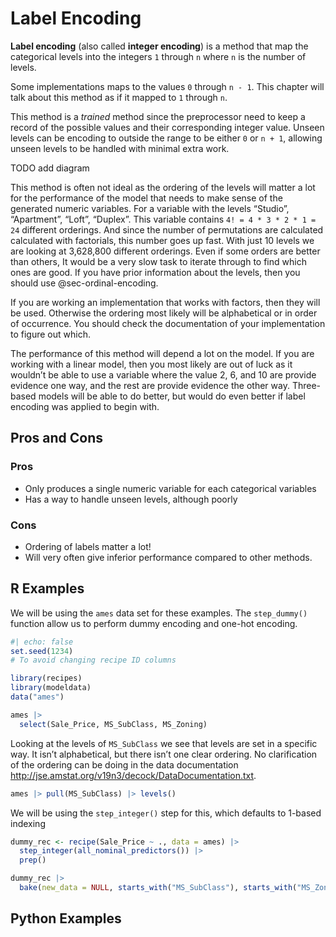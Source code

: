 # Label Encoding {#sec-label-encoding}

**Label encoding** (also called **integer encoding**) is a method that map the categorical levels into the integers `1` through `n` where `n` is the number of levels.

::: callout-note
Some implementations maps to the values `0` through `n - 1`. This chapter will talk about this method as if it mapped to `1` through `n`.
:::

This method is a *trained* method since the preprocessor need to keep a record of the possible values and their corresponding integer value. Unseen levels can be encoding to outside the range to be either `0` or `n + 1`, allowing unseen levels to be handled with minimal extra work.

TODO add diagram

This method is often not ideal as the ordering of the levels will matter a lot for the performance of the model that needs to make sense of the generated numeric variables. For a variable with the levels "Studio", "Apartment", "Loft", "Duplex". This variable contains `4! = 4 * 3 * 2 * 1 = 24` different orderings. And since the number of permutations are calculated calculated with factorials, this number goes up fast. With just 10 levels we are looking at 3,628,800 different orderings. Even if some orders are better than others, It would be a very slow task to iterate through to find which ones are good. If you have prior information about the levels, then you should use @sec-ordinal-encoding.

If you are working an implementation that works with factors, then they will be used. Otherwise the ordering most likely will be alphabetical or in order of occurrence. You should check the documentation of your implementation to figure out which.

The performance of this method will depend a lot on the model. If you are working with a linear model, then you most likely are out of luck as it wouldn't be able to use a variable where the value 2, 6, and 10 are provide evidence one way, and the rest are provide evidence the other way. Three-based models will be able to do better, but would do even better if label encoding was applied to begin with.

## Pros and Cons

### Pros

-   Only produces a single numeric variable for each categorical variables
-   Has a way to handle unseen levels, although poorly

### Cons

-   Ordering of labels matter a lot!
-   Will very often give inferior performance compared to other methods.

## R Examples


We will be using the `ames` data set for these examples. The `step_dummy()` function allow us to perform dummy encoding and one-hot encoding.

```r
#| echo: false
set.seed(1234)
# To avoid changing recipe ID columns
```

```r
library(recipes)
library(modeldata)
data("ames")

ames |>
  select(Sale_Price, MS_SubClass, MS_Zoning)
```

Looking at the levels of `MS_SubClass` we see that levels are set in a specific way. It isn't alphabetical, but there isn't one clear ordering. No clarification of the ordering can be doing in the data documentation <http://jse.amstat.org/v19n3/decock/DataDocumentation.txt>.

```r
ames |> pull(MS_SubClass) |> levels()
```

We will be using the `step_integer()` step for this, which defaults to 1-based indexing

```r
dummy_rec <- recipe(Sale_Price ~ ., data = ames) |>
  step_integer(all_nominal_predictors()) |>
  prep()

dummy_rec |>
  bake(new_data = NULL, starts_with("MS_SubClass"), starts_with("MS_Zoning"))
```

## Python Examples
